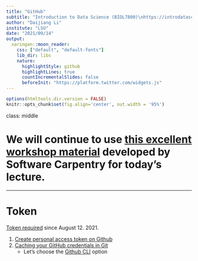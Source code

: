 ```yaml
---
title: "GitHub"
subtitle: "Introduction to Data Science (BIOL7800)\nhttps://introdatasci.dlilab.com/"
author: "Daijiang Li"
institute: "LSU"
date: "2021/09/14"
output:
  xaringan::moon_reader:
    css: ["default", "default-fonts"]
    lib_dir: libs
    nature:
      highlightStyle: github
      highlightLines: true
      countIncrementalSlides: false
      beforeInit: "https://platform.twitter.com/widgets.js"
---
```


```r
options(htmltools.dir.version = FALSE)
knitr::opts_chunk$set(fig.align='center', out.width = '95%')
```

class: middle

# We will continue to use [this excellent workshop material](https://carpentries-incubator.github.io/git-novice-branch-pr/) developed by Software Carpentry for today's lecture.

---

# Token

[Token required](https://github.blog/2020-12-15-token-authentication-requirements-for-git-operations/) since August 12. 2021.

1. [Create personal access token on Github](https://docs.github.com/en/github/authenticating-to-github/keeping-your-account-and-data-secure/creating-a-personal-access-token)
2. [Caching your GitHub credentials in Git](https://docs.github.com/en/get-started/getting-started-with-git/caching-your-github-credentials-in-git)
    + Let's choose the [Github CLI](https://github.com/cli/cli#installation) option
  
